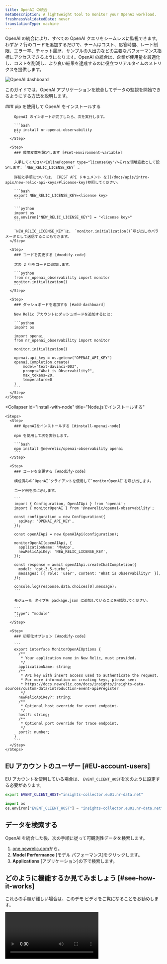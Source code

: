 ```yaml
---
title: OpenAI の統合
metaDescription: A lightweight tool to monitor your OpenAI workload.
freshnessValidatedDate: never
translationType: machine
---
```



OpenAI の統合により、すべての OpenAI クエリをシームレスに監視できます。わずか 2 行のコードを追加するだけで、チームはコスト、応答時間、レート制限、エラー率、チャット履歴、サンプルの入出力などの主要なパフォーマンス指標にアクセスできるようになります。OpenAI の統合は、企業が使用量を最適化し、コストを削減し、より良い結果を達成するのに役立つリアルタイムのメトリクスを提供します。

<img
  title="OpenAI dashboard"
  alt="OpenAI dashboard"
  src={modelperformancemonitoringOpenAIDashboard1}
/>

このガイドでは、OpenAI アプリケーションを統合してデータの監視を開始できるようにする方法を説明します。

<CollapserGroup>
  <Collapser
    id="install-with-python"
    title="Python アプリケーション用にインストールする"
  >
    <Steps>
      <Step>
        ### pip を使用して OpenAI をインストールする

        OpenAI のインポートが完了したら、次を実行します。

        ```bash
        pip install nr-openai-observability
        ```
      </Step>

      <Step>
        ### 環境変数を設定します [#set-environment-variable]

        入手してください<InlinePopover type="licenseKey"/>それを環境変数として設定します: `NEW_RELIC_LICENSE_KEY` 。

        詳細と手順については、 [REST API ドキュメント を](/docs/apis/intro-apis/new-relic-api-keys/#license-key)参照してください。

        ```bash
        export NEW_RELIC_LICENSE_KEY=<license key>
        ```

        ```python
        import os
        os.environ["NEW_RELIC_LICENSE_KEY"] = "<license key>"
        ```

        `NEW_RELIC_LICENSE_KEY`は、 `monitor.initialization()`呼び出しのパラメータとして送信することもできます。
      </Step>

      <Step>
        ### コードを変更する [#modify-code]

        次の 2 行をコードに追加します。

        ```python
        from nr_openai_observability import monitor
        monitor.initialization()
        ```
      </Step>

      <Step>
        ### ダッシュボードを追加する [#add-dashboard]

        New Relic アカウントにダッシュボードを追加するには:

        ```python
        import os

        import openai
        from nr_openai_observability import monitor

        monitor.initialization()

        openai.api_key = os.getenv("OPENAI_API_KEY")
        openai.Completion.create(
            model="text-davinci-003",
            prompt="What is Observability?",
            max_tokens=20,
            temperature=0 
        )
        ```
      </Step>
    </Steps>
  </Collapser>

  <Collapser
    id="install-with-node"
    title="Node.jsでインストールする"
  >
    <Steps>
      <Step>
        ### OpenAIをインストールする [#install-openai-node]

        npm を使用して次を実行します。

        ```bash
        npm install @newrelic/openai-observability openai
        ```
      </Step>

      <Step>
        ### コードを変更する [#modify-code]

        構成済みの`OpenAI`クライアントを使用して`monitorOpenAI`を呼び出します。

        コード例を次に示します。

        ```
        import { Configuration, OpenAIApi } from 'openai';
        import { monitorOpenAI } from '@newrelic/openai-observability';

        const configuration = new Configuration({
          apiKey: 'OPENAI_API_KEY',
        });

        const openAIApi = new OpenAIApi(configuration);

        monitorOpenAI(openAIApi, {
          applicationName: 'MyApp',
          newRelicApiKey: 'NEW_RELIC_LICENSE_KEY',
        });

        const response = await openAIApi.createChatCompletion({
          model: 'gpt-3.5-turbo',
          messages: [{ role: 'user', content: 'What is Observability?' }],
        });

        console.log(response.data.choices[0].message);
        ```

        モジュール タイプを package.json に追加していることを確認してください。

        ```
        "type": "module"
        ```
      </Step>

      <Step>
        ### 初期化オプション [#modify-code]

        ```
        export interface MonitorOpenAIOptions {
          /**
           * Your application name in New Relic, must provided.
           */
          applicationName: string;
          /**
           * API key with insert access used to authenticate the request.
           * For more information on creating keys, please see:
           * https://docs.newrelic.com/docs/insights/insights-data-sources/custom-data/introduction-event-api#register
           */
          newRelicApiKey?: string;
          /**
           * Optional host override for event endpoint.
           */
          host?: string;
          /**
           * Optional port override for trace endpoint.
           */
          port?: number;
        }
        ```
      </Step>
    </Steps>
  </Collapser>
</CollapserGroup>

## EU アカウントのユーザー [#EU-account-users]

EU アカウントを使用している場合は、 `EVENT_CLIENT_HOST`を次のように設定する必要があります。

```bash
export EVENT_CLIENT_HOST="insights-collector.eu01.nr-data.net"
```

```python
import os
os.environ["EVENT_CLIENT_HOST"] = "insights-collector.eu01.nr-data.net"
```

## データを検索する

OpenAI を統合した後、次の手順に従って可観測性データを検索します。

1. [one.newrelic.com](https://one.newrelic.com)から。
2. **Model Performance** \[モデル パフォーマンス]をクリックします。
3. **Applications** \[アプリケーション]の下で検索します。

## どのように機能するか見てみましょう [#see-how-it-works]

これらの手順が難しい場合は、このデモ ビデオをご覧になることをお勧めします。

<Video
  type="wistia"
  id="dz28h83owk"
/>